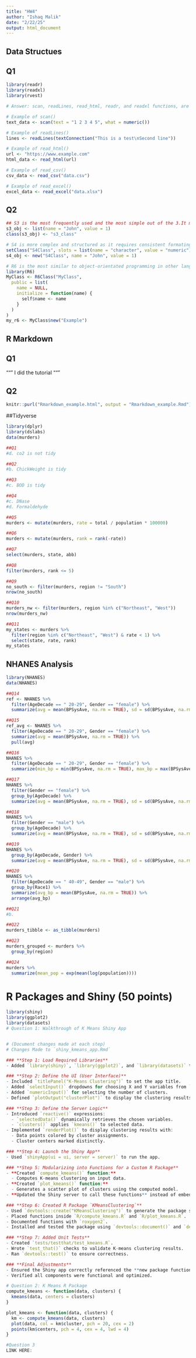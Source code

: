 ```yaml
---
title: "HW4"
author: "Ishaq Malik"
date: "2/22/25"
output: html_document
---
```


## Data Structues
## Q1
```r
library(readr)
library(readxl)
library(rvest)

# Answer: scan, readLines, read_html, readr, and readxl functions, are all meant to read in different types of data efficeintly. These are different from previous functions we've worked with like ls which is a terminal command for listing out current options. scan() is for Reading numbers or characters in vectors. readLines() is meant for Reading text line by line in character vectors. read_html() is good for parsing web data like HTML/XML. readr is meant for fast CSV reading into dataframes and is faster than our usual read_csv() function that we work with. readxl is meant for fast Excel file reading into dataframes. 

# Example of scan()
text_data <- scan(text = "1 2 3 4 5", what = numeric())

# Example of readLines()
lines <- readLines(textConnection("This is a test\nSecond line"))

# Example of read_html()
url <- "https://www.example.com"
html_data <- read_html(url)

# Example of read_csv()
csv_data <- read_csv("data.csv")

# Example of read_excel()
excel_data <- read_excel("data.xlsx")
```

## Q2
```r
## S3 is the most frequently used and the most simple out of the 3.It makes creating object very simple and with less programming. As a result it is very flexible but does not account for strict regulations and makes it more optimal for for quick and easy tasks.
s3_obj <- list(name = "John", value = 1)
class(s3_obj) <- "s3_class"

# S4 is more complex and structured as it requires consistent formating through defining slots and data types. This makes it more useful for larger projects and higher level computation.
setClass("S4Class", slots = list(name = "character", value = "numeric"))
s4_obj <- new("S4Class", name = "John", value = 1)

# R6 is the most similar to object-orientated programming in other languages through having inheritance and allowing dynamic modification of objects instead of creating copies.
library(R6)
MyClass <- R6Class("MyClass",
  public = list(
    name = NULL,
    initialize = function(name) {
      self$name <- name
    }
  )
)
my_r6 <- MyClass$new("Example")
```

## R Markdown
## Q1
"""
I did the tutorial
"""

## Q2
```r
knitr::purl("Rmarkdown_example.html", output = "Rmarkdown_example.Rmd")
```

##Tidyverse
```r
library(dplyr)
library(dslabs)
data(murders)

##Q1
#d. co2 is not tidy

##Q2
#b. ChickWeight is tidy

##Q3
#c. BOD is tidy 

##Q4
#c. DNase
#d. Formaldehyde

##Q5
murders <- mutate(murders, rate = total / population * 100000)

##Q6
murders <- mutate(murders, rank = rank(-rate))

##Q7
select(murders, state, abb)

##Q8
filter(murders, rank <= 5)

##Q9
no_south <- filter(murders, region != "South")
nrow(no_south)

##Q10
murders_nw <- filter(murders, region %in% c("Northeast", "West"))
nrow(murders_nw)

##Q11
my_states <- murders %>%
  filter(region %in% c("Northeast", "West") & rate < 1) %>%
  select(state, rate, rank)
my_states
```

## NHANES Analysis
```r
library(NHANES)
data(NHANES)

##Q14
ref <- NHANES %>%
  filter(AgeDecade == " 20-29", Gender == "female") %>%
  summarize(avg = mean(BPSysAve, na.rm = TRUE), sd = sd(BPSysAve, na.rm = TRUE))

##Q15
ref_avg <- NHANES %>%
  filter(AgeDecade == " 20-29", Gender == "female") %>%
  summarize(avg = mean(BPSysAve, na.rm = TRUE)) %>%
  pull(avg)

##Q16
NHANES %>%
  filter(AgeDecade == " 20-29", Gender == "female") %>%
  summarize(min_bp = min(BPSysAve, na.rm = TRUE), max_bp = max(BPSysAve, na.rm = TRUE))

##Q17
NHANES %>%
  filter(Gender == "female") %>%
  group_by(AgeDecade) %>%
  summarize(avg = mean(BPSysAve, na.rm = TRUE), sd = sd(BPSysAve, na.rm = TRUE))

##Q18
NHANES %>%
  filter(Gender == "male") %>%
  group_by(AgeDecade) %>%
  summarize(avg = mean(BPSysAve, na.rm = TRUE), sd = sd(BPSysAve, na.rm = TRUE))

##Q19
NHANES %>%
  group_by(AgeDecade, Gender) %>%
  summarize(avg = mean(BPSysAve, na.rm = TRUE), sd = sd(BPSysAve, na.rm = TRUE))

##Q20
NHANES %>%
  filter(AgeDecade == " 40-49", Gender == "male") %>%
  group_by(Race1) %>%
  summarize(avg_bp = mean(BPSysAve, na.rm = TRUE)) %>%
  arrange(avg_bp)

##Q21
#b.

##Q22
murders_tibble <- as_tibble(murders)

##Q23
murders_grouped <- murders %>%
  group_by(region)

##Q24
murders %>%
  summarize(mean_pop = exp(mean(log(population))))
```


# R Packages and Shiny (50 points)
```r
library(shiny)
library(ggplot2)
library(datasets)
# Question 1: Walkthrough of K Means Shiny App


# (Document changes made at each step)
# Changes Made to `shiny_kmeans_app.Rmd`

### **Step 1: Load Required Libraries**
- Added `library(shiny)`, `library(ggplot2)`, and `library(datasets)` to support Shiny functionality, data visualization, and dataset access.

### **Step 2: Define the UI (User Interface)**
- Included `titlePanel("K-Means Clustering")` to set the app title.
- Added `selectInput()` dropdowns for choosing X and Y variables from `iris`.
- Added `numericInput()` for selecting the number of clusters.
- Defined `plotOutput("clusterPlot")` to display the clustering results.

### **Step 3: Define the Server Logic**
- Introduced `reactive()` expressions:
  - `selectedData()` dynamically retrieves the chosen variables.
  - `clusters()` applies `kmeans()` to selected data.
- Implemented `renderPlot()` to display clustering results with:
  - Data points colored by cluster assignments.
  - Cluster centers marked distinctly.

### **Step 4: Launch the Shiny App**
- Used `shinyApp(ui = ui, server = server)` to run the app.

### **Step 5: Modularizing into Functions for a Custom R Package**
- **Created `compute_kmeans()` function:**
  - Computes K-means clustering on input data.
- **Created `plot_kmeans()` function:**
  - Generates a scatter plot of clusters using the computed model.
- **Updated the Shiny server to call these functions** instead of embedding the logic directly.

### **Step 6: Created R Package `KMeansClustering`**
- Used `devtools::create("KMeansClustering")` to generate the package structure.
- Placed functions inside `R/compute_kmeans.R` and `R/plot_kmeans.R`.
- Documented functions with `roxygen2`.
- Installed and tested the package using `devtools::document()` and `devtools::install()`.

### **Step 7: Added Unit Tests**
- Created `tests/testthat/test_kmeans.R`.
- Wrote `test_that()` checks to validate K-means clustering results.
- Ran `devtools::test()` to ensure correctness.

### **Final Adjustments**
- Ensured the Shiny app correctly referenced the **new package functions**.
- Verified all components were functional and optimized.

# Question 2: K Means R Package
compute_kmeans <- function(data, clusters) {
  kmeans(data, centers = clusters)
}

plot_kmeans <- function(data, clusters) {
  km <- compute_kmeans(data, clusters)
  plot(data, col = km$cluster, pch = 20, cex = 2)
  points(km$centers, pch = 4, cex = 4, lwd = 4)
}

#Question 3
LINK HERE: 

```




